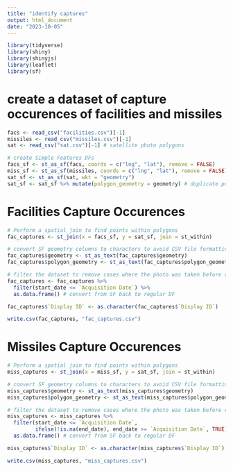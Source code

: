 ```yaml
---
title: "identify captures"
output: html_document
date: "2023-10-05"
---
```


```r
library(tidyverse)
library(shiny)
library(shinyjs)
library(leaflet)
library(sf)
```

# create a dataset of capture occurences of facilities and missiles
```r
facs <- read_csv("facilities.csv")[-1]
missiles <- read_csv("missiles.csv")[-1]
sat <- read_csv("sat.csv")[-1] # satellite photo polygons
```




```r
# create Simple Features DFs
facs_sf <- st_as_sf(facs, coords = c("lng", "lat"), remove = FALSE)
miss_sf <- st_as_sf(missiles, coords = c("lng", "lat"), remove = FALSE)
sat_sf <- st_as_sf(sat, wkt = "geometry")
sat_sf <- sat_sf %>% mutate(polygon_geometry = geometry) # duplicate polygons because otherwise they'll be removed
```

# Facilities Capture Occurences
```r
# Perform a spatial join to find points within polygons
fac_captures <- st_join(x = facs_sf, y = sat_sf, join = st_within)

# convert SF geometry columns to characters to avoid CSV file formatting issues
fac_captures$geometry <- st_as_text(fac_captures$geometry)
fac_captures$polygon_geometry <- st_as_text(fac_captures$polygon_geometry)

# filter the dataset to remove cases where the photo was taken before construction started
fac_captures <- fac_captures %>% 
  filter(start_date <= `Acquisition Date`) %>%
  as.data.frame() # convert from SF back to regular DF

fac_captures$`Display ID` <- as.character(fac_captures$`Display ID`)

write.csv(fac_captures, "fac_captures.csv")
```


# Missiles Capture Occurences
```r
# Perform a spatial join to find points within polygons
miss_captures <- st_join(x = miss_sf, y = sat_sf, join = st_within)

# convert SF geometry columns to characters to avoid CSV file formatting issues
miss_captures$geometry <- st_as_text(miss_captures$geometry)
miss_captures$polygon_geometry <- st_as_text(miss_captures$polygon_geometry)

# filter the dataset to remove cases where the photo was taken before construction started
miss_captures <- miss_captures %>% 
  filter(start_date <= `Acquisition Date`,
         ifelse(!is.na(end_date), end_date >= `Acquisition Date`, TRUE)) %>%
  as.data.frame() # convert from SF back to regular DF

miss_captures$`Display ID` <- as.character(miss_captures$`Display ID`)

write.csv(miss_captures, "miss_captures.csv")
```

